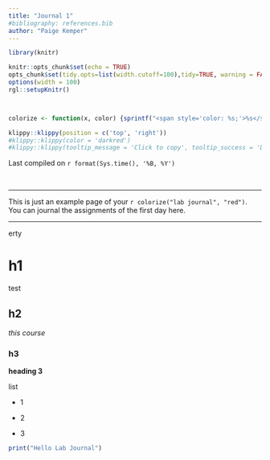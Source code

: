 ```yaml
---
title: "Journal 1"
#bibliography: references.bib
author: "Paige Kemper"
---
```


```r
library(knitr)

knitr::opts_chunk$set(echo = TRUE)
opts_chunk$set(tidy.opts=list(width.cutoff=100),tidy=TRUE, warning = FALSE, message = FALSE,comment = "#>", cache=TRUE, class.source=c("test"), class.output=c("test2"))
options(width = 100)
rgl::setupKnitr()



colorize <- function(x, color) {sprintf("<span style='color: %s;'>%s</span>", color, x) }

```

```r
klippy::klippy(position = c('top', 'right'))
#klippy::klippy(color = 'darkred')
#klippy::klippy(tooltip_message = 'Click to copy', tooltip_success = 'Done')
```

Last compiled on `r format(Sys.time(), '%B, %Y')`

<br>

------------------------------------------------------------------------

This is just an example page of your `r colorize("lab journal", "red")`. You can journal the assignments of the first day here.

------------------------------------------------------------------------

erty

# h1

test

## h2

*this course*

### h3

**heading 3**

list

-   1

-   2

-   3

```r
print("Hello Lab Journal")
```
